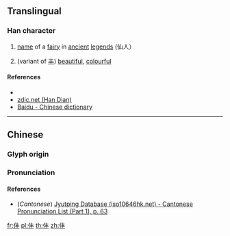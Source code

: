 {{character info/new}}
==Translingual==

===Han character===
{{Han char|rn=9|rad=人|as=04|sn=6|four=|canj=OQJ|ids=⿰亻丰}}

# {{lb|cmn|archaic}} [[name]] of a [[fairy]] in [[ancient]] [[legend]]s (仙人）
# {{lb|cmn|archaic}} (variant of [[丰]]) [[beautiful]], [[colourful]]

====References====
* {{Han ref|kx=0094.220|dkj=00414|dj=0200.130|hdz=10122.040|uh=4EF9|ud=20217}}
* [http://www.zdic.net/zd/zi/ZdicE4ZdicBBZdicB9.htm zdic.net (Han Dian)]
* [http://dict.baidu.com/s?wd=%81%A7 Baidu - Chinese dictionary]

----

==Chinese==
{{zh-forms}}

===Glyph origin===
{{Han etym}}

===Pronunciation===
{{zh-pron
|m=fēng
|c=fung1
|mc=y
|oc=y
|ma=
|cat=n,a
}}

====References====
* (''Cantonese'') [http://www.iso10646hk.net/jp/document/download.jsp Jyutping Database (iso10646hk.net) - Cantonese Pronunciation List (Part 1), p. 63]

[[fr:仹]]
[[pl:仹]]
[[th:仹]]
[[zh:仹]]